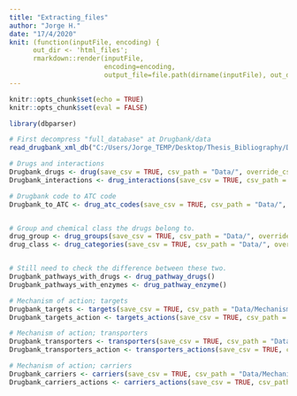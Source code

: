 ---
title: "Extracting_files"
author: "Jorge H."
date: "17/4/2020"
knit: (function(inputFile, encoding) { 
      out_dir <- 'html_files';
      rmarkdown::render(inputFile,
                        encoding=encoding, 
                        output_file=file.path(dirname(inputFile), out_dir, '1_Drugbank_xml_parsing.html')) })
---

```{r setup, include=FALSE}
knitr::opts_chunk$set(echo = TRUE)
knitr::opts_chunk$set(eval = FALSE)
```

```{r}
library(dbparser)
```


```{r}
# First decompress "full_database" at Drugbank/data
read_drugbank_xml_db("C:/Users/Jorge_TEMP/Desktop/Thesis_Bibliography/DDI_datasets/DrugBank/Data/full database.xml")

# Drugs and interactions
Drugbank_drugs <- drug(save_csv = TRUE, csv_path = "Data/", override_csv = TRUE)
Drugbank_interactions <- drug_interactions(save_csv = TRUE, csv_path = "Data/", override_csv = TRUE)

# Drugbank code to ATC code
Drugbank_to_ATC <- drug_atc_codes(save_csv = TRUE, csv_path = "Data/", override_csv = FALSE)


# Group and chemical class the drugs belong to.
drug_group <- drug_groups(save_csv = TRUE, csv_path = "Data/", override_csv = TRUE)
drug_class <- drug_categories(save_csv = TRUE, csv_path = "Data/", override_csv = TRUE)


# Still need to check the difference between these two.
Drugbank_pathways_with_drugs <- drug_pathway_drugs()
Drugbank_pathways_with_enzymes <- drug_pathway_enzyme()

# Mechanism of action; targets
Drugbank_targets <- targets(save_csv = TRUE, csv_path = "Data/Mechanism_of_action/", override_csv = TRUE)
Drugbank_targets_action <- targets_actions(save_csv = TRUE, csv_path = "Data/Mechanism_of_action/", override_csv = TRUE)

# Mechanism of action; transporters
Drugbank_transporters <- transporters(save_csv = TRUE, csv_path = "Data/Mechanism_of_action/", override_csv = TRUE)
Drugbank_transporters_action <- transporters_actions(save_csv = TRUE, csv_path = "Data/Mechanism_of_action/", override_csv = TRUE)

# Mechanism of action; carriers
Drugbank_carriers <- carriers(save_csv = TRUE, csv_path = "Data/Mechanism_of_action/", override_csv = TRUE)
Drugbank_carriers_actions <- carriers_actions(save_csv = TRUE, csv_path = "Data/Mechanism_of_action/", override_csv = TRUE)
```

